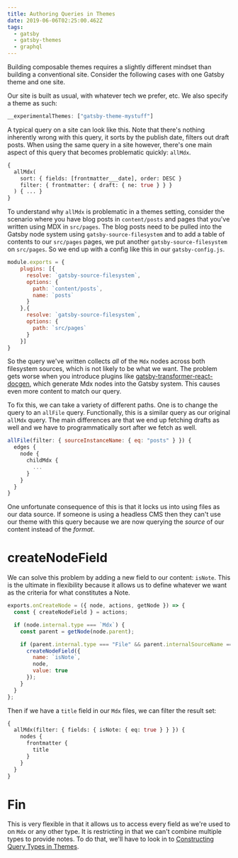 ```yaml
---
title: Authoring Queries in Themes
date: 2019-06-06T02:25:00.462Z
tags:
  - gatsby
  - gatsby-themes
  - graphql
---
```

Building composable themes requires a slightly different mindset than building a conventional site. Consider the following cases with one Gatsby theme and one site.

Our site is built as usual, with whatever tech we prefer, etc. We also specify a theme as such:

```js
__experimentalThemes: ["gatsby-theme-mystuff"]
```

A typical query on a site can look like this. Note that there's nothing inherently wrong with this query, it sorts by the publish date, filters out draft posts. When using the same query in a site however, there's one main aspect of this query that becomes problematic quickly: `allMdx`.

```graphql
{
  allMdx(
    sort: { fields: [frontmatter___date], order: DESC }
    filter: { frontmatter: { draft: { ne: true } } }
  ) { ... }
}
```

To understand why `allMdx` is problematic in a themes setting, consider the scenario where you have blog posts in `content/posts` and pages that you've written using MDX in `src/pages`. The blog posts need to be pulled into the Gatsby node system using `gatsby-source-filesystem` and to add a table of contents to our `src/pages` pages, we put another `gatsby-source-filesystem` on `src/pages`. So we end up with a config like this in our `gatsby-config.js`.

```js
module.exports = {
	plugins: [{
      resolve: `gatsby-source-filesystem`,
      options: {
        path: `content/posts`,
        name: `posts`
      }
    },{
      resolve: `gatsby-source-filesystem`,
      options: {
        path: `src/pages`
      }
    }]
}
```

So the query we've written collects *all* of the `Mdx` nodes across both filesystem sources, which is not likely to be what we want. The problem gets worse when you introduce plugins like [gatsby-transformer-react-docgen](https://github.com/gatsbyjs/gatsby/tree/cfc5126ba604ceaaf561d51007d6b67d115106b3/packages/gatsby-transformer-react-docgen), which generate Mdx nodes into the Gatsby system. This causes even more content to match our query.

To fix this, we can take a variety of different paths. One is to change the query to an `allFile` query. Functionally, this is a similar query as our original `allMdx` query. The main differences are that we end up fetching drafts as well and we have to programmatically sort after we fetch as well.

```js
allFile(filter: { sourceInstanceName: { eq: "posts" } }) {
  edges {
    node {
      childMdx {
        ...
      }
    }
  }
}
```

One unfortunate consequence of this is that it locks us into using files as our data source. If someone is using a headless CMS then they can't use our theme with this query because we are now querying the *source* of our content instead of the *format*.

# createNodeField

We can solve this problem by adding a new field to our content: `isNote`. This is the ultimate in flexibility because it allows us to define whatever we want as the criteria for what constitutes a Note.

```js
exports.onCreateNode = ({ node, actions, getNode }) => {
  const { createNodeField } = actions;

  if (node.internal.type === `Mdx`) {
    const parent = getNode(node.parent);

    if (parent.internal.type === "File" && parent.internalSourceName === "posts") {
	  createNodeField({
	    name: `isNote`,
	    node,
	    value: true
	  });
    }
  }
};
```

Then if we have a `title` field in our `Mdx` files, we can filter the result set:

```graphql
{
  allMdx(filter: { fields: { isNote: { eq: true } } }) {
    nodes {
      frontmatter {
        title
      }
    }
  }
}
```

# Fin

This is very flexible in that it allows us to access every field as we're used to on `Mdx` or any other type. It is restricting in that we can't combine multiple types to provide notes. To do that, we'll have to look in to [Constructing Query Types in Themes](/post/constructing-query-types-in-themes).


